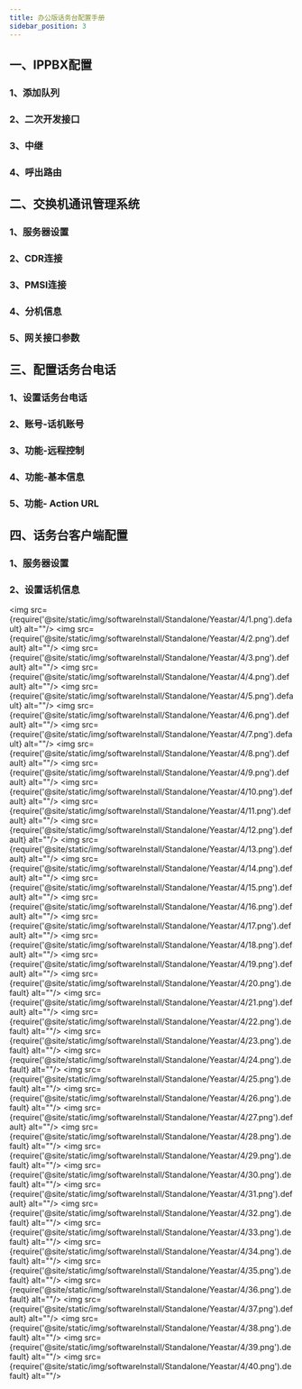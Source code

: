 ```yaml
---
title: 办公版话务台配置手册
sidebar_position: 3
---
```


## 一、IPPBX配置
### 1、添加队列
### 2、二次开发接口
### 3、中继
### 4、呼出路由



## 二、交换机通讯管理系统
### 1、服务器设置
### 2、CDR连接
### 3、PMSI连接
### 4、分机信息
### 5、网关接口参数


## 三、配置话务台电话
### 1、设置话务台电话
### 2、账号-话机账号
### 3、功能-远程控制
### 4、功能-基本信息
### 5、功能- Action URL


## 四、话务台客户端配置
### 1、服务器设置
### 2、设置话机信息



<img src={require('@site/static/img/softwareInstall/Standalone/Yeastar/4/1.png').default} alt=""/>
<img src={require('@site/static/img/softwareInstall/Standalone/Yeastar/4/2.png').default} alt=""/>
<img src={require('@site/static/img/softwareInstall/Standalone/Yeastar/4/3.png').default} alt=""/>
<img src={require('@site/static/img/softwareInstall/Standalone/Yeastar/4/4.png').default} alt=""/>
<img src={require('@site/static/img/softwareInstall/Standalone/Yeastar/4/5.png').default} alt=""/>
<img src={require('@site/static/img/softwareInstall/Standalone/Yeastar/4/6.png').default} alt=""/>
<img src={require('@site/static/img/softwareInstall/Standalone/Yeastar/4/7.png').default} alt=""/>
<img src={require('@site/static/img/softwareInstall/Standalone/Yeastar/4/8.png').default} alt=""/>
<img src={require('@site/static/img/softwareInstall/Standalone/Yeastar/4/9.png').default} alt=""/>
<img src={require('@site/static/img/softwareInstall/Standalone/Yeastar/4/10.png').default} alt=""/>
<img src={require('@site/static/img/softwareInstall/Standalone/Yeastar/4/11.png').default} alt=""/>
<img src={require('@site/static/img/softwareInstall/Standalone/Yeastar/4/12.png').default} alt=""/>
<img src={require('@site/static/img/softwareInstall/Standalone/Yeastar/4/13.png').default} alt=""/>
<img src={require('@site/static/img/softwareInstall/Standalone/Yeastar/4/14.png').default} alt=""/>
<img src={require('@site/static/img/softwareInstall/Standalone/Yeastar/4/15.png').default} alt=""/>
<img src={require('@site/static/img/softwareInstall/Standalone/Yeastar/4/16.png').default} alt=""/>
<img src={require('@site/static/img/softwareInstall/Standalone/Yeastar/4/17.png').default} alt=""/>
<img src={require('@site/static/img/softwareInstall/Standalone/Yeastar/4/18.png').default} alt=""/>
<img src={require('@site/static/img/softwareInstall/Standalone/Yeastar/4/19.png').default} alt=""/>
<img src={require('@site/static/img/softwareInstall/Standalone/Yeastar/4/20.png').default} alt=""/>
<img src={require('@site/static/img/softwareInstall/Standalone/Yeastar/4/21.png').default} alt=""/>
<img src={require('@site/static/img/softwareInstall/Standalone/Yeastar/4/22.png').default} alt=""/>
<img src={require('@site/static/img/softwareInstall/Standalone/Yeastar/4/23.png').default} alt=""/>
<img src={require('@site/static/img/softwareInstall/Standalone/Yeastar/4/24.png').default} alt=""/>
<img src={require('@site/static/img/softwareInstall/Standalone/Yeastar/4/25.png').default} alt=""/>
<img src={require('@site/static/img/softwareInstall/Standalone/Yeastar/4/26.png').default} alt=""/>
<img src={require('@site/static/img/softwareInstall/Standalone/Yeastar/4/27.png').default} alt=""/>
<img src={require('@site/static/img/softwareInstall/Standalone/Yeastar/4/28.png').default} alt=""/>
<img src={require('@site/static/img/softwareInstall/Standalone/Yeastar/4/29.png').default} alt=""/>
<img src={require('@site/static/img/softwareInstall/Standalone/Yeastar/4/30.png').default} alt=""/>
<img src={require('@site/static/img/softwareInstall/Standalone/Yeastar/4/31.png').default} alt=""/>
<img src={require('@site/static/img/softwareInstall/Standalone/Yeastar/4/32.png').default} alt=""/>
<img src={require('@site/static/img/softwareInstall/Standalone/Yeastar/4/33.png').default} alt=""/>
<img src={require('@site/static/img/softwareInstall/Standalone/Yeastar/4/34.png').default} alt=""/>
<img src={require('@site/static/img/softwareInstall/Standalone/Yeastar/4/35.png').default} alt=""/>
<img src={require('@site/static/img/softwareInstall/Standalone/Yeastar/4/36.png').default} alt=""/>
<img src={require('@site/static/img/softwareInstall/Standalone/Yeastar/4/37.png').default} alt=""/>
<img src={require('@site/static/img/softwareInstall/Standalone/Yeastar/4/38.png').default} alt=""/>
<img src={require('@site/static/img/softwareInstall/Standalone/Yeastar/4/39.png').default} alt=""/>
<img src={require('@site/static/img/softwareInstall/Standalone/Yeastar/4/40.png').default} alt=""/>
